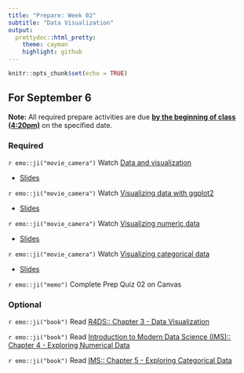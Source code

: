 ```yaml
---
title: "Prepare: Week 02"
subtitle: "Data Visualization"
output: 
  prettydoc::html_pretty:
    theme: cayman
    highlight: github
---
```


```r
knitr::opts_chunk$set(echo = TRUE)
```


## For September 6

**Note:** All required prepare activities are due **<u>by the beginning of class (4:20pm)</u>** on the specified date.

### Required 

`r emo::ji("movie_camera")` Watch [Data and visualization](https://youtu.be/R1UGnork_Gs) 

- [Slides](https://kgfitzgerald.github.io/APU_MATH_250/slides/03-data-viz.html)

`r emo::ji("movie_camera")` Watch [Visualizing data with ggplot2](https://youtu.be/u8pIsAhvYsY)  

- [Slides](https://kgfitzgerald.github.io/APU_MATH_250/slides/04-ggplot2.html)

`r emo::ji("movie_camera")` Watch [Visualizing numeric data](https://youtu.be/c0i50_M-PUQ)  

- [Slides](https://kgfitzgerald.github.io/APU_MATH_250/slides/05-viz-num.html)

`r emo::ji("movie_camera")` Watch [Visualizing categorical data](https://youtu.be/ZMECwyhjctU)  

- [Slides](https://kgfitzgerald.github.io/APU_MATH_250/slides/06-viz-cat.html)

`r emo::ji("memo")` Complete Prep Quiz 02 on Canvas


### Optional 

`r emo::ji("book")` Read [R4DS:: Chapter 3 - Data Visualization](https://r4ds.had.co.nz/data-visualisation.html)

`r emo::ji("book")` Read [Introduction to Modern Data Science (IMS):: Chapter 4 - Exploring Numerical Data](https://openintro-ims.netlify.app/explore-numerical.html)

`r emo::ji("book")` Read [IMS:: Chapter 5 - Exploring Categorical Data](https://openintro-ims.netlify.app/explore-categorical.html)




